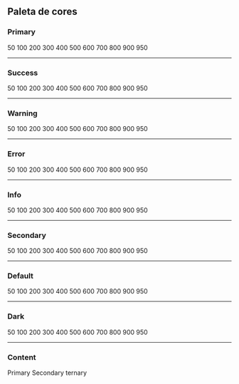 
<Meta title="Styles/Pallete" />

## Paleta de cores

### Primary

<FatherSimpleCard>
  <C props={{ color: colors.primary[50] }}>50</C>
  <C props={{ color: colors.primary[100] }}>100</C>
  <C props={{ color: colors.primary[200] }}>200</C>
  <C props={{ color: colors.primary[300] }}>300</C>
  <C props={{ color: colors.primary[400], based: true }}>400</C>
  <C props={{ color: colors.primary[500] }}>500</C>
  <C props={{ color: colors.primary[600] }}>600</C>
  <C props={{ color: colors.primary[700] }}>700</C>
  <C props={{ color: colors.primary[800] }}>800</C>
  <C props={{ color: colors.primary[900] }}>900</C>
  <C props={{ color: colors.primary[950] }}>950</C>
</FatherSimpleCard>

---

### Success

<FatherSimpleCard>
  <C props={{ color: colors.success[50] }}>50</C>
  <C props={{ color: colors.success[100] }}>100</C>
  <C props={{ color: colors.success[200] }}>200</C>
  <C props={{ color: colors.success[300], based: true }}>300</C>
  <C props={{ color: colors.success[400] }}>400</C>
  <C props={{ color: colors.success[500] }}>500</C>
  <C props={{ color: colors.success[600] }}>600</C>
  <C props={{ color: colors.success[700] }}>700</C>
  <C props={{ color: colors.success[800] }}>800</C>
  <C props={{ color: colors.success[900] }}>900</C>
  <C props={{ color: colors.success[950] }}>950</C>
</FatherSimpleCard>

---

### Warning

<FatherSimpleCard>
  <C props={{ color: colors.warning[50] }}>50</C>
  <C props={{ color: colors.warning[100] }}>100</C>
  <C props={{ color: colors.warning[200], based: true }}>200</C>
  <C props={{ color: colors.warning[300] }}>300</C>
  <C props={{ color: colors.warning[400] }}>400</C>
  <C props={{ color: colors.warning[500] }}>500</C>
  <C props={{ color: colors.warning[600] }}>600</C>
  <C props={{ color: colors.warning[700] }}>700</C>
  <C props={{ color: colors.warning[800] }}>800</C>
  <C props={{ color: colors.warning[900] }}>900</C>
  <C props={{ color: colors.warning[950] }}>950</C>
</FatherSimpleCard>

---

### Error

<FatherSimpleCard>
  <C props={{ color: colors.error[50] }}>50</C>
  <C props={{ color: colors.error[100] }}>100</C>
  <C props={{ color: colors.error[200] }}>200</C>
  <C props={{ color: colors.error[300] }}>300</C>
  <C props={{ color: colors.error[400], based: true }}>400</C>
  <C props={{ color: colors.error[500] }}>500</C>
  <C props={{ color: colors.error[600] }}>600</C>
  <C props={{ color: colors.error[700] }}>700</C>
  <C props={{ color: colors.error[800] }}>800</C>
  <C props={{ color: colors.error[900] }}>900</C>
  <C props={{ color: colors.error[950] }}>950</C>
</FatherSimpleCard>

---

### Info

<FatherSimpleCard>
  <C props={{ color: colors.info[50] }}>50</C>
  <C props={{ color: colors.info[100] }}>100</C>
  <C props={{ color: colors.info[200] }}>200</C>
  <C props={{ color: colors.info[300], based: true }}>300</C>
  <C props={{ color: colors.info[400] }}>400</C>
  <C props={{ color: colors.info[500] }}>500</C>
  <C props={{ color: colors.info[600] }}>600</C>
  <C props={{ color: colors.info[700] }}>700</C>
  <C props={{ color: colors.info[800] }}>800</C>
  <C props={{ color: colors.info[900] }}>900</C>
  <C props={{ color: colors.info[950] }}>950</C>
</FatherSimpleCard>

---

### Secondary

<FatherSimpleCard>
  <C props={{ color: colors.secondary[50] }}>50</C>
  <C props={{ color: colors.secondary[100] }}>100</C>
  <C props={{ color: colors.secondary[200] }}>200</C>
  <C props={{ color: colors.secondary[300] }}>300</C>
  <C props={{ color: colors.secondary[400] }}>400</C>
  <C props={{ color: colors.secondary[500] }}>500</C>
  <C props={{ color: colors.secondary[600] }}>600</C>
  <C props={{ color: colors.secondary[700] }}>700</C>
  <C props={{ color: colors.secondary[800] }}>800</C>
  <C props={{ color: colors.secondary[900], based: true }}>900</C>
  <C props={{ color: colors.secondary[950] }}>950</C>
</FatherSimpleCard>

---

### Default

<FatherSimpleCard>
  <C props={{ color: colors.default[50] }}>50</C>
  <C props={{ color: colors.default[100] }}>100</C>
  <C props={{ color: colors.default[200] }}>200</C>
  <C props={{ color: colors.default[300] }}>300</C>
  <C props={{ color: colors.default[400] }}>400</C>
  <C props={{ color: colors.default[500], based: true }}>500</C>
  <C props={{ color: colors.default[600] }}>600</C>
  <C props={{ color: colors.default[700] }}>700</C>
  <C props={{ color: colors.default[800] }}>800</C>
  <C props={{ color: colors.default[900] }}>900</C>
  <C props={{ color: colors.default[950] }}>950</C>
</FatherSimpleCard>

---

### Dark

<FatherSimpleCard>
  <C props={{ color: colors.dark[50] }}>50</C>
  <C props={{ color: colors.dark[100] }}>100</C>
  <C props={{ color: colors.dark[200] }}>200</C>
  <C props={{ color: colors.dark[300] }}>300</C>
  <C props={{ color: colors.dark[400] }}>400</C>
  <C props={{ color: colors.dark[500], based: true }}>500</C>
  <C props={{ color: colors.dark[600] }}>600</C>
  <C props={{ color: colors.dark[700] }}>700</C>
  <C props={{ color: colors.dark[800] }}>800</C>
  <C props={{ color: colors.dark[900] }}>900</C>
  <C props={{ color: colors.dark[950] }}>950</C>
</FatherSimpleCard>

---

### Content

<FatherSimpleCard>
  <C props={{ color: colors.content.primary }}>Primary</C>
  <C props={{ color: colors.content.secondary }}>Secondary</C>
  <C props={{ color: colors.content.ternary }}>ternary</C>
</FatherSimpleCard>
